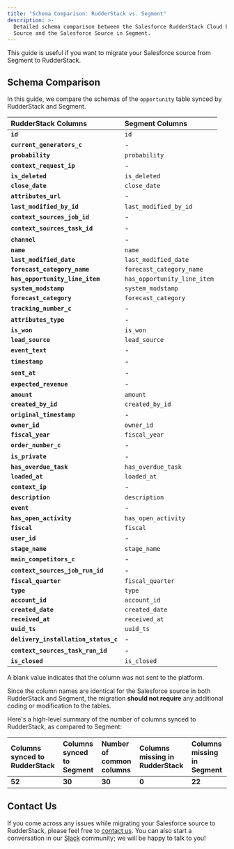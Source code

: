 ```yaml
---
title: "Schema Comparison: RudderStack vs. Segment"
description: >-
  Detailed schema comparison between the Salesforce RudderStack Cloud Extract
  Source and the Salesforce Source in Segment.
---
```


<div class="successBlock">

  This guide is useful if you want to migrate your Salesforce source from
  Segment to RudderStack.
</div>

## Schema Comparison

In this guide, we compare the schemas of the `opportunity` table synced by RudderStack and Segment.

| **RudderStack Columns**              | **Segment Columns**         |
| :----------------------------------- | :-------------------------- |
| **`id`**                             | `id`                        |
| **`current_generators_c`**           | -                           |
| **`probability`**                    | `probability`               |
| **`context_request_ip`**             | -                           |
| **`is_deleted`**                     | `is_deleted`                |
| **`close_date`**                     | `close_date`                |
| **`attributes_url`**                 | -                           |
| **`last_modified_by_id`**            | `last_modified_by_id`       |
| **`context_sources_job_id`**         | -                           |
| **`context_sources_task_id`**        | -                           |
| **`channel`**                        | -                           |
| **`name`**                           | `name`                      |
| **`last_modified_date`**             | `last_modified_date`        |
| **`forecast_category_name`**         | `forecast_category_name`    |
| **`has_opportunity_line_item`**      | `has_opportunity_line_item` |
| **`system_modstamp`**                | `system_modstamp`           |
| **`forecast_category`**              | `forecast_category`         |
| **`tracking_number_c`**              | -                           |
| **`attributes_type`**                | -                           |
| **`is_won`**                         | `is_won`                    |
| **`lead_source`**                    | `lead_source`               |
| **`event_text`**                     | -                           |
| **`timestamp`**                      | -                           |
| **`sent_at`**                        | -                           |
| **`expected_revenue`**               | -                           |
| **`amount`**                         | `amount`                    |
| **`created_by_id`**                  | `created_by_id`             |
| **`original_timestamp`**             | -                           |
| **`owner_id`**                       | `owner_id`                  |
| **`fiscal_year`**                    | `fiscal_year`               |
| **`order_number_c`**                 | -                           |
| **`is_private`**                     | -                           |
| **`has_overdue_task`**               | `has_overdue_task`          |
| **`loaded_at`**                      | `loaded_at`                 |
| **`context_ip`**                     | -                           |
| **`description`**                    | `description`               |
| **`event`**                          | -                           |
| **`has_open_activity`**              | `has_open_activity`         |
| **`fiscal`**                         | `fiscal`                    |
| **`user_id`**                        | -                           |
| **`stage_name`**                     | `stage_name`                |
| **`main_competitors_c`**             | -                           |
| **`context_sources_job_run_id`**     | -                           |
| **`fiscal_quarter`**                 | `fiscal_quarter`            |
| **`type`**                           | `type`                      |
| **`account_id`**                     | `account_id`                |
| **`created_date`**                   | `created_date`              |
| **`received_at`**                    | `received_at`               |
| **`uuid_ts`**                        | `uuid_ts`                   |
| **`delivery_installation_status_c`** | -                           |
| **`context_sources_task_run_id`**    | -                           |
| **`is_closed`**                      | `is_closed`                 |

<div class="infoBlock">

A blank value indicates that the column was not sent to the platform.

</div>

<div class="successBlock">

  Since the column names are identical for the Salesforce source in both
  RudderStack and Segment, the migration **should not require** any
  additional coding or modification to the tables.
</div>

Here's a high-level summary of the number of columns synced to RudderStack, as compared to Segment:

| Columns synced to RudderStack | Columns synced to Segment | Number of common columns | Columns missing in RudderStack | Columns missing in Segment |
| :---------------------------- | :------------------------ | :----------------------- | :----------------------------- | :------------------------- |
| **52**                        | **30**                    | **30**                   | **0**                          | **22**                     |

## Contact Us

If you come across any issues while migrating your Salesforce source to RudderStack, please feel free to [contact us](mailto:%20docs@rudderstack.com). You can also start a conversation in our [Slack](https://rudderstack.com/join-rudderstack-slack-community) community; we will be happy to talk to you!

